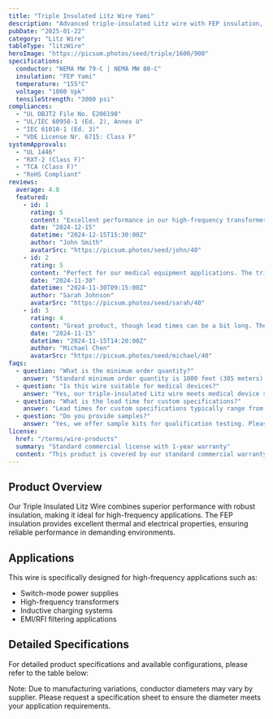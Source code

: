 ```yaml
---
title: "Triple Insulated Litz Wire Yami"
description: "Advanced triple-insulated Litz wire with FEP insulation, designed for high-reliability applications requiring reinforced insulation."
pubDate: "2025-01-22"
category: "Litz Wire"
tableType: "litzWire"
heroImage: "https://picsum.photos/seed/triple/1600/900"
specifications:
  conductor: "NEMA MW 79-C | NEMA MW 80-C"
  insulation: "FEP Yami"
  temperature: "155°C"
  voltage: "1000 Vpk"
  tensileStrength: "3000 psi"
compliances:
  - "UL OBJT2 File No. E206198"
  - "UL/IEC 60950-1 (Ed. 2), Annex U"
  - "IEC 61010-1 (Ed. 3)"
  - "VDE License Nr. 6715: Class F"
systemApprovals:
  - "UL 1446"
  - "RXT-2 (Class F)"
  - "TCA (Class F)"
  - "RoHS Compliant"
reviews:
  average: 4.8
  featured:
    - id: 1
      rating: 5
      content: "Excellent performance in our high-frequency transformer designs. The FEP insulation provides superior reliability and thermal stability."
      date: "2024-12-15"
      datetime: "2024-12-15T15:30:00Z"
      author: "John Smith"
      avatarSrc: "https://picsum.photos/seed/john/40"
    - id: 2
      rating: 5
      content: "Perfect for our medical equipment applications. The triple insulation meets all our safety requirements."
      date: "2024-11-30"
      datetime: "2024-11-30T09:15:00Z"
      author: "Sarah Johnson"
      avatarSrc: "https://picsum.photos/seed/sarah/40"
    - id: 3
      rating: 4
      content: "Great product, though lead times can be a bit long. The technical performance is outstanding."
      date: "2024-11-15"
      datetime: "2024-11-15T14:20:00Z"
      author: "Michael Chen"
      avatarSrc: "https://picsum.photos/seed/michael/40"
faqs:
  - question: "What is the minimum order quantity?"
    answer: "Standard minimum order quantity is 1000 feet (305 meters). Custom lengths are available upon request for larger orders."
  - question: "Is this wire suitable for medical devices?"
    answer: "Yes, our triple-insulated Litz wire meets medical device safety standards with its reinforced insulation and compliance with IEC 60601-1."
  - question: "What is the lead time for custom specifications?"
    answer: "Lead times for custom specifications typically range from 4-6 weeks depending on the complexity and quantity of the order."
  - question: "Do you provide samples?"
    answer: "Yes, we offer sample kits for qualification testing. Please contact our sales team for sample requests."
license:
  href: "/terms/wire-products"
  summary: "Standard commercial license with 1-year warranty"
  content: "This product is covered by our standard commercial warranty for a period of one year from the date of purchase. The warranty covers manufacturing defects and material failures under normal use conditions. Custom modifications or applications outside the specified parameters may void the warranty."
---
```


## Product Overview

Our Triple Insulated Litz Wire combines superior performance with robust insulation, making it ideal for high-frequency applications. The FEP insulation provides excellent thermal and electrical properties, ensuring reliable performance in demanding environments.

## Applications

This wire is specifically designed for high-frequency applications such as:

- Switch-mode power supplies
- High-frequency transformers
- Inductive charging systems
- EMI/RFI filtering applications

## Detailed Specifications


For detailed product specifications and available configurations, please refer to the table below:

<WireSpecsTable client:load />

Note: Due to manufacturing variations, conductor diameters may vary by supplier. Please request a specification sheet to ensure the diameter meets your application requirements.
